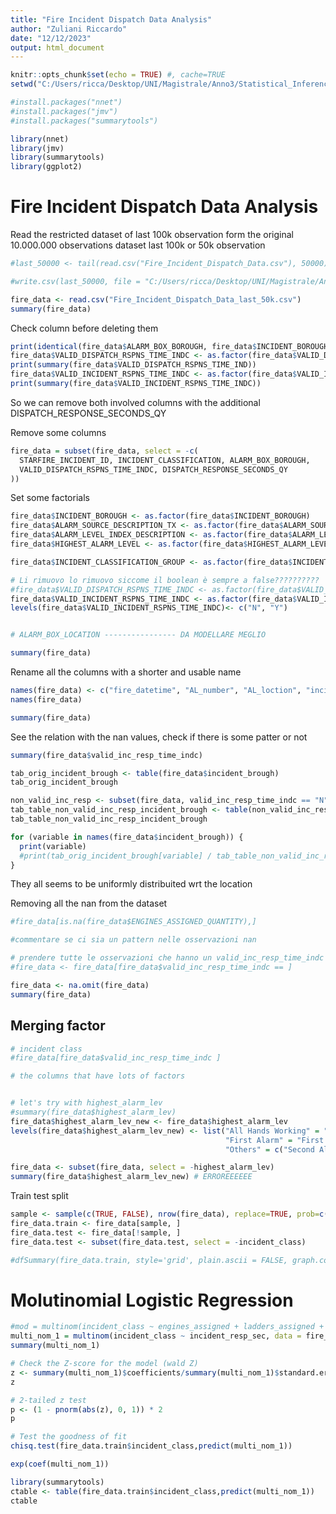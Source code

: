 ```yaml
---
title: "Fire Incident Dispatch Data Analysis"
author: "Zuliani Riccardo"
date: "12/12/2023"
output: html_document
---
```


```r
knitr::opts_chunk$set(echo = TRUE) #, cache=TRUE
setwd("C:/Users/ricca/Desktop/UNI/Magistrale/Anno3/Statistical_Inference_and_Learning/SIL Projcet/Statistical_Inference_Learning_Project/Fire_Incident_Dispatch_Analysis")

#install.packages("nnet")
#install.packages("jmv")
#install.packages("summarytools")

library(nnet)
library(jmv)
library(summarytools)
library(ggplot2)
```

# Fire Incident Dispatch Data Analysis
Read the restricted dataset of last 100k observation form the original 10.000.000 observations dataset
last 100k or 50k observation



```r
#last_50000 <- tail(read.csv("Fire_Incident_Dispatch_Data.csv"), 50000)

#write.csv(last_50000, file = "C:/Users/ricca/Desktop/UNI/Magistrale/Anno3/Statistical_Inference_and_Learning/SIL Projcet/Statistical_Inference_Learning_Project/Fire_Incident_Dispatch_Analysis/Fire_Incident_Dispatch_Data_last.csv", row.names = FALSE)
```



```r
fire_data <- read.csv("Fire_Incident_Dispatch_Data_last_50k.csv")
summary(fire_data)
```

Check column before deleting them
```r
print(identical(fire_data$ALARM_BOX_BOROUGH, fire_data$INCIDENT_BOROUGH))
fire_data$VALID_DISPATCH_RSPNS_TIME_INDC <- as.factor(fire_data$VALID_DISPATCH_RSPNS_TIME_INDC)
print(summary(fire_data$VALID_DISPATCH_RSPNS_TIME_IND))
fire_data$VALID_INCIDENT_RSPNS_TIME_INDC <- as.factor(fire_data$VALID_INCIDENT_RSPNS_TIME_INDC)
print(summary(fire_data$VALID_INCIDENT_RSPNS_TIME_INDC))
```
So we can remove both involved columns with the additional DISPATCH_RESPONSE_SECONDS_QY

Remove some columns
```r
fire_data = subset(fire_data, select = -c(
  STARFIRE_INCIDENT_ID, INCIDENT_CLASSIFICATION, ALARM_BOX_BOROUGH,
  VALID_DISPATCH_RSPNS_TIME_INDC, DISPATCH_RESPONSE_SECONDS_QY
))
```

Set some factorials

```r
fire_data$INCIDENT_BOROUGH <- as.factor(fire_data$INCIDENT_BOROUGH)
fire_data$ALARM_SOURCE_DESCRIPTION_TX <- as.factor(fire_data$ALARM_SOURCE_DESCRIPTION_TX)
fire_data$ALARM_LEVEL_INDEX_DESCRIPTION <- as.factor(fire_data$ALARM_LEVEL_INDEX_DESCRIPTION)
fire_data$HIGHEST_ALARM_LEVEL <- as.factor(fire_data$HIGHEST_ALARM_LEVEL)

fire_data$INCIDENT_CLASSIFICATION_GROUP <- as.factor(fire_data$INCIDENT_CLASSIFICATION_GROUP)

# Li rimuovo lo rimuovo siccome il boolean è sempre a false??????????
#fire_data$VALID_DISPATCH_RSPNS_TIME_INDC <- as.factor(fire_data$VALID_DISPATCH_RSPNS_TIME_INDC)
fire_data$VALID_INCIDENT_RSPNS_TIME_INDC <- as.factor(fire_data$VALID_INCIDENT_RSPNS_TIME_INDC)
levels(fire_data$VALID_INCIDENT_RSPNS_TIME_INDC)<- c("N", "Y")


# ALARM_BOX_LOCATION ---------------- DA MODELLARE MEGLIO

summary(fire_data)
```

Rename all the columns with a shorter and usable name
```r
names(fire_data) <- c("fire_datetime", "AL_number", "AL_loction", "incident_brough", "zip", "Pprecint", "citycouncil_dist", "community_dist", "comm_school_dist", "congressional_dist", "alarm_source_desc", "alarm_level_idx", "highest_alarm_lev", "incident_class", "first_ass_date", "first_act_date", "first_on_scene_date", "incident_close_date", "valid_inc_resp_time_indc", "incident_resp_sec", "incident_travel_time_sec", "engines_assigned", "ladders_assigned", "other_utits_assigned")
names(fire_data)
```



```r
summary(fire_data)
```

See the relation with the nan values, check if there is some patter or not
```r
summary(fire_data$valid_inc_resp_time_indc)
```

```r
tab_orig_incident_brough <- table(fire_data$incident_brough)
tab_orig_incident_brough
```



```r
non_valid_inc_resp <- subset(fire_data, valid_inc_resp_time_indc == "N")
tab_table_non_valid_inc_resp_incident_brough <- table(non_valid_inc_resp$incident_brough)
tab_table_non_valid_inc_resp_incident_brough
```

```r
for (variable in names(fire_data$incident_brough)) {
  print(variable)
  #print(tab_orig_incident_brough[variable] / tab_table_non_valid_inc_resp_incident_brough[variable])  
}
```

They all seems to be uniformly distribuited wrt the location


Removing all the nan from the dataset
```r
#fire_data[is.na(fire_data$ENGINES_ASSIGNED_QUANTITY),]

#commentare se ci sia un pattern nelle osservazioni nan

# prendere tutte le osservazioni che hanno un valid_inc_resp_time_indc
#fire_data <- fire_data[fire_data$valid_inc_resp_time_indc == ]

fire_data <- na.omit(fire_data)
summary(fire_data)
```

## Merging factor

```r
# incident class
#fire_data[fire_data$valid_inc_resp_time_indc ]

# the columns that have lots of factors


# let's try with highest_alarm_lev
#summary(fire_data$highest_alarm_lev)
fire_data$highest_alarm_lev_new <- fire_data$highest_alarm_lev
levels(fire_data$highest_alarm_lev_new) <- list("All Hands Working" = "All Hands Working",
                                                "First Alarm" = "First Alarm", 
                                                "Others" = c("Second Alarm", "Third Alarm"))
```

```r
fire_data <- subset(fire_data, select = -highest_alarm_lev)
summary(fire_data$highest_alarm_lev_new) # ERROREEEEEE
```



Train test split
```r
sample <- sample(c(TRUE, FALSE), nrow(fire_data), replace=TRUE, prob=c(0.7,0.3))
fire_data.train <- fire_data[sample, ]
fire_data.test <- fire_data[!sample, ]
fire_data.test <- subset(fire_data.test, select = -incident_class)
```


```r
#dfSummary(fire_data.train, style='grid', plain.ascii = FALSE, graph.col = FALSE)
```



# Molutinomial Logistic Regression
```r
#mod = multinom(incident_class ~ engines_assigned + ladders_assigned + incident_resp_sec + incident_brough + alarm_source_desc, data = fire_data.train, family = "binomial")
multi_nom_1 = multinom(incident_class ~ incident_resp_sec, data = fire_data.train, model=TRUE)
summary(multi_nom_1)
```

```r
# Check the Z-score for the model (wald Z)
z <- summary(multi_nom_1)$coefficients/summary(multi_nom_1)$standard.errors
z
```

```r
# 2-tailed z test
p <- (1 - pnorm(abs(z), 0, 1)) * 2
p
```


```r
# Test the goodness of fit
chisq.test(fire_data.train$incident_class,predict(multi_nom_1))
```

```r
exp(coef(multi_nom_1))
```

```r
library(summarytools)
ctable <- table(fire_data.train$incident_class,predict(multi_nom_1))
ctable
```

